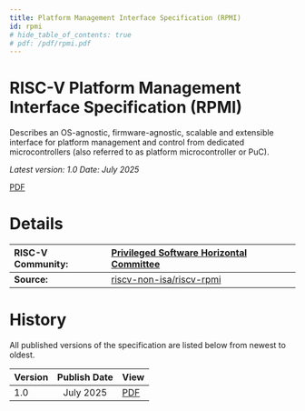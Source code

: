 ```yaml
---
title: Platform Management Interface Specification (RPMI)
id: rpmi
# hide_table_of_contents: true
# pdf: /pdf/rpmi.pdf
---
```


# RISC-V Platform Management Interface Specification (RPMI)

Describes an OS-agnostic, firmware-agnostic, scalable and extensible interface for platform management and control from dedicated microcontrollers (also referred to as platform microcontroller or PuC).

*Latest version: 1.0    Date: July 2025*

[PDF](https://drive.google.com/file/d/1DeN7MZcH4ER7dTIQnmCjTx2PafxkuGVU/view?usp=drive_link)

# **Details**

| RISC-V Community: | [Privileged Software Horizontal Committee](https://lists.riscv.org/g/privileged-software) |
| :---- | :---- |
| **Source:** | [riscv-non-isa/riscv-rpmi](https://github.com/riscv-non-isa/riscv-rpmi) |

# **History**

All published versions of the specification are listed below from newest to oldest.

| Version | Publish Date | View |
| :---- | :---: | :---- |
| 1.0 | July 2025 | [PDF](https://drive.google.com/file/d/1DeN7MZcH4ER7dTIQnmCjTx2PafxkuGVU/view?usp=drive_link) |
